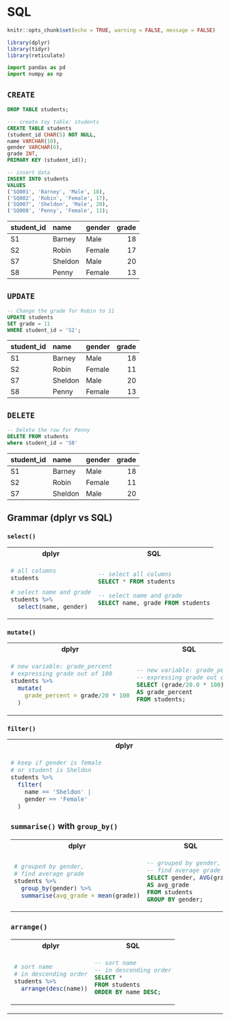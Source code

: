 # SQL

```r
knitr::opts_chunk$set(echo = TRUE, warning = FALSE, message = FALSE)
```

```r
library(dplyr)
library(tidyr)
library(reticulate)
```

```python
import pandas as pd
import numpy as np
```

## `CREATE` 

```sql
DROP TABLE students;

--- create toy table: students
CREATE TABLE students
(student_id CHAR(5) NOT NULL,
name VARCHAR(10),
gender VARCHAR(6),
grade INT,
PRIMARY KEY (student_id));

-- insert data
INSERT INTO students
VALUES 
('SQ001', 'Barney', 'Male', 18),
('SQ002', 'Robin', 'Female', 17),
('SQ007', 'Sheldon', 'Male', 20),
('SQ008', 'Penny', 'Female', 13);
```

|student_id |name    |gender | grade|
|:----------|:-------|:------|-----:|
|S1         |Barney  |Male   |    18|
|S2         |Robin   |Female |    17|
|S7         |Sheldon |Male   |    20|
|S8         |Penny   |Female |    13|

## `UPDATE` 

```sql
-- Change the grade for Robin to 11
UPDATE students
SET grade = 11 
WHERE student_id = 'S2';
```

|student_id |name    |gender | grade|
|:----------|:-------|:------|-----:|
|S1         |Barney  |Male   |    18|
|S2         |Robin   |Female |    11|
|S7         |Sheldon |Male   |    20|
|S8         |Penny   |Female |    13|

## `DELETE`

```sql
-- Delete the row for Penny
DELETE FROM students
where student_id = 'S8'
```

|student_id |name    |gender | grade|
|:----------|:-------|:------|-----:|
|S1         |Barney  |Male   |    18|
|S2         |Robin   |Female |    11|
|S7         |Sheldon |Male   |    20|

## Grammar (dplyr vs SQL)

### `select()`

<table class='table'>
<tr> <th>dplyr</th> <th>SQL</th> <tr>
<tr>
<td>

```R
# all columns
students
```

```r
# select name and grade
students %>% 
  select(name, gender)
```

</td>
<td>

```SQL
-- select all columns
SELECT * FROM students
```

```SQL
-- select name and grade
SELECT name, grade FROM students
```


</td>
<tr>
</table>


### `mutate()`


<table class='table'>
<tr> <th>dplyr</th> <th>SQL</th> <tr>
<tr>
<td>


```r
# new variable: grade_percent
# expressing grade out of 100
students %>% 
  mutate(
    grade_percent = grade/20 * 100
  )
```

</td>
<td>

```SQL
-- new variable: grade_percent
-- expressing grade out of 100
SELECT (grade/20.0 * 100)
AS grade_percent
FROM students;
```


</td>
<tr>
</table>


### `filter()`


<table class='table'>
<tr> <th>dplyr</th> <th>SQL</th> <tr>
<tr>
<td>


```r
# keep if gender is female
# or student is Sheldon
students %>% 
  filter(
    name == 'Sheldon' |
    gender == 'Female'
  )
```


### `summarise()` with `group_by()`


<table class='table'>
<tr> <th>dplyr</th> <th>SQL</th> <tr>
<tr>
<td>


```r
# grouped by gender,
# find average grade
students %>% 
  group_by(gender) %>% 
  summarise(avg_grade = mean(grade))
```
</td>
<td>

```SQL
-- grouped by gender,
-- find average grade
SELECT gender, AVG(grade)
AS avg_grade
FROM students
GROUP BY gender;
```


</td>
<tr>
</table>

### `arrange()` 


<table class='table'>
<tr> <th>dplyr</th> <th>SQL</th> <tr>
<tr>
<td>


```r
# sort name 
# in descending order
students %>% 
  arrange(desc(name))
```
</td>
<td>

```SQL
-- sort name 
-- in descending order
SELECT *
FROM students
ORDER BY name DESC;
```


</td>
<tr>
</table>
